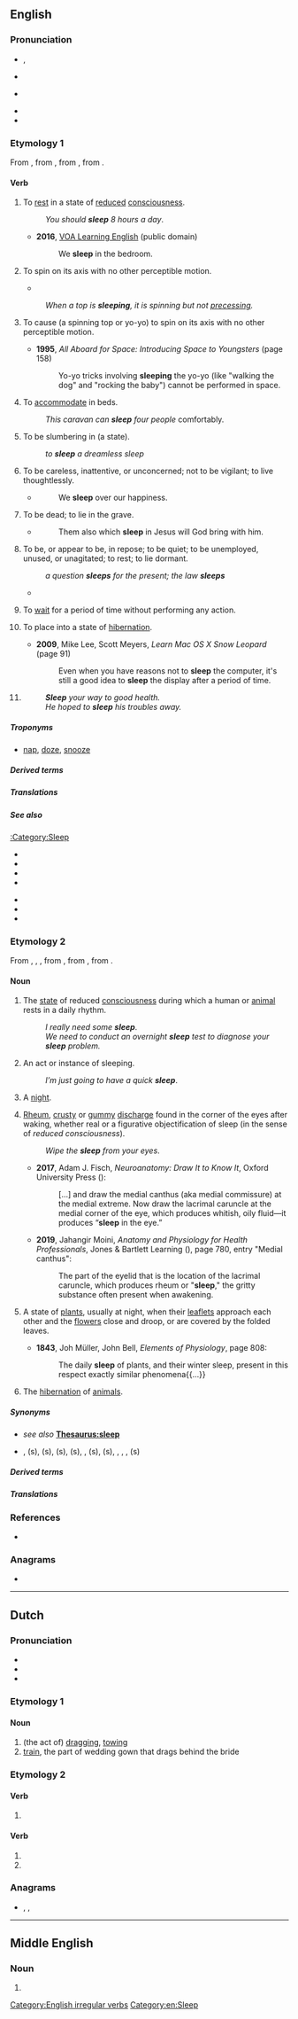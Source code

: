 ==English==
{{wikipedia}}

===Pronunciation===
* {{a|RP}} {{enPR|slēp}}, {{IPA|en|/sliːp/}}
* {{audio|en|En-uk-to sleep.ogg|Audio (RP; “to sleep”)}}
* {{a|GA}} {{IPA|en|/slip/}}
* {{audio|en|En-us-sleep.ogg|Audio (GA)}}
* {{rhymes|en|iːp}}

===Etymology 1===
From {{inh|en|enm|slepen}}, from {{inh|en|ang|slǣpan}}, from {{inh|en|gmw-pro|*slāpan}}, from {{inh|en|gem-pro|*slēpaną}}.

====Verb====
{{en-verb|sleeps|sleeping|slept}}

# {{lb|en|intransitive}} To [[rest]] in a state of [[reduce]]d [[consciousness]].
#: ''You should '''sleep''' 8 hours a day''.
#* '''2016''', [https://web.archive.org/web/20170930001420/https://learningenglish.voanews.com/a/lets-learn-english-lesson-5-where-are-you/3168971.html VOA Learning English] (public domain)
#*: We '''sleep''' in the bedroom.
#*:: {{audio|en|We sleep in the bedroom.ogg|Audio (US)}}
# {{lb|en|intransitive|of a [[spinning top]] or [[yo-yo]]}} To spin on its axis with no other perceptible motion.
#* {{quote-book|en|year=1854|author=Anne E. Baker|title=Glossary of Northamptonshire Words and Phrases|passage=''A top '''sleeps''' when it moves with such velocity, and spins so smoothly, that its motion is imperceptible.''}}
#: ''When a top is '''sleeping''', it is spinning but not [[precessing]].''
# {{lb|en|transitive}} To cause (a spinning top or yo-yo) to spin on its axis with no other perceptible motion.
#* '''1995''', ''All Aboard for Space: Introducing Space to Youngsters'' (page 158)
#*: Yo-yo tricks involving '''sleeping''' the yo-yo (like "walking the dog" and "rocking the baby") cannot be performed in space.
# {{lb|en|transitive}} To [[accommodate]] in beds.
#: ''This caravan can '''sleep''' four people'' comfortably.
# {{lb|en|transitive}} To be slumbering in (a state).
#: ''to '''sleep''' a dreamless sleep''
#: {{rfquotek|en|Tennyson}}
# {{lb|en|intransitive}} To be careless, inattentive, or unconcerned; not to be vigilant; to live thoughtlessly.
#* {{RQ:Atterbury Sermons|September 28, 1706}}
#*: We '''sleep''' over our happiness.
# {{lb|en|intransitive}} To be dead; to lie in the grave.
#* {{RQ:KJV|1 Thessalonians|4|14}}
#*: Them also which '''sleep''' in Jesus will God bring with him.
# {{lb|en|intransitive}} To be, or appear to be, in repose; to be quiet; to be unemployed, unused, or unagitated; to rest; to lie dormant.
#: ''a question '''sleeps''' for the present; the law '''sleeps'''''
#* {{RQ:Shakespeare Merchant|V|i|passage=How sweet the moonlight '''sleeps''' upon this bank!}}
# {{lb|en|computing|intransitive}} To [[wait]] for a period of time without performing any action.
#: {{ux|en|After a failed connection attempt, the program '''sleeps''' for 5 seconds before trying again.}}
# {{lb|en|computing|transitive}} To place into a state of [[hibernation]].
#* '''2009''', Mike Lee, Scott Meyers, ''Learn Mac OS X Snow Leopard'' (page 91)
#*: Even when you have reasons not to '''sleep''' the computer, it's still a good idea to '''sleep''' the display after a period of time.
# {{tea room sense|en}} {{lb|en|transitive}} {{rfdef|en}}
#: '''''Sleep''' your way to good health.''
#: ''He hoped to '''sleep''' his troubles away.''

=====Troponyms=====
* {{sense|rest in a state of reduced consciousness}} [[nap]], [[doze]], [[snooze]]

=====Derived terms=====
{{col3|en
|besleep
|how can you sleep at night
|forsleep
|outsleep
|oversleep
|sleep around
|sleep-at-noon
|sleep in
|sleep like a baby
|sleep like a log
|sleep off
|sleep on
|sleep out
|sleep over
|sleep rough
|sleep together
|sleep with
|sleep with the fishes
|Sleeping Beauty
|sleeping bag
|sleeping pill
|sleepwalk
|undersleep
}}

=====Translations=====
{{trans-top|to rest in state of reduced consciousness}}
{{multitrans|data=
* Afrikaans: {{tt+|af|slaap}}
* Albanian: {{tt+|sq|fle}}
* Aleut: {{tt|ale|sagakux}}
* Ahom: {{tt|aho|𑜃𑜨𑜃𑜫}}
* Aiton: {{tt|aio|ꩫွꩫ်}}
* Arabic: {{tt|ar|نَامَ}}
*: Egyptian Arabic: {{tt|arz|نام|tr=nām}}
*: Moroccan Arabic: {{tt|ary|نعس|tr=nʕas}}, {{tt|ary|رقد|tr=rqad}}
* Aramaic:
*: Syriac: {{tt|syc|ܕܡܟ|tr=dmex|sc=Syrc}}
* Armenian: {{tt+|hy|քնել}}, {{tt+|hy|ննջել}}, {{tt+|hy|նիրհել}}
* Aromanian: {{tt|rup|dormu}}
* Assamese: {{tt|as|শোৱা}}
* Asturian: {{tt+|ast|dormir}}, {{tt+|ast|adormir}}
* Azerbaijani: {{tt+|az|yatmaq}}
* Bashkir: {{tt|ba|йоҡлау|sc=Cyrl}}
* Basque: {{tt+|eu|lo egin}}
* Belarusian: {{tt|be|спаць|impf}}
* Bengali: {{tt|bn|শোয়া|sc=Beng}}
* Breton: {{tt+|br|kousket}}
* Bulgarian: {{tt+|bg|спя|impf}}
* Burmese: {{tt+|my|အိပ်|sc=Mymr}}
* Catalan: {{tt+|ca|dormir}}
* Chechen: {{tt|ce|тхъанг|sc=Cyrl}}
* Cherokee: {{t|chr|ᎦᏟᎭ}}
* Chickasaw: {{tt|cic|nosi}}
* Chinese:
*: Cantonese: {{tt|yue|睏|sc=Hani}}, {{tt|yue|瞓|tr=fan3|sc=Hani}}, {{tt|yue|睏覺|sc=Hani}}, {{tt|yue|困觉|sc=Hani}}, {{tt|yue|瞓覺|sc=Hani}}, {{tt|yue|𰥛觉|tr=fan3 gaau3|sc=Hani}}
*: Gan: {{tt|gan|睏|tr=kun3|sc=Hani}}, {{tt|gan|睏覺|sc=Hani}}, {{tt|gan|困觉|tr=kun3 'gau4|sc=Hani}}
*: Hakka: {{tt|hak|睡目|tr=soi-muk|sc=Hani}}
*: Mandarin: {{tt+|cmn|睡覺|sc=Hani}}, {{tt+|cmn|睡觉|tr=shuìjiào|sc=Hani}}, {{tt+|cmn|眠|tr=mián|sc=Hani}}
*: Min Dong: {{tt|cdo|睏|tr=káung|sc=Hani}}
*: Min Nan: {{tt+|nan|睏|tr=khùn|sc=Hani}}
*: Wu: {{tt|wuu|睏|tr=khun|sc=Hani}}, {{tt|wuu|睏覺|sc=Hani}}, {{tt|wuu|困觉|tr=khun kau|sc=Hani}}
* Chukchi: {{tt|ckt|йыԓӄэтык|tr=jyḷqėtyk}}
* Chuvash: {{tt|cv|ҫывӑр}}
* Classical Nahuatl: {{tt|nci|cochi}}
* Crimean Tatar: {{tt|crh|yuqlamaq}}
* Czech: {{tt+|cs|spát|impf}}
* Dalmatian: {{tt|dlm|dormer}}
* Danish: {{tt+|da|sove}}
* Dutch: {{tt+|nl|slapen}}
* Egyptian: {{t-egy|qdd|h=qd-d:d:N33C-D5}}, {{t-egy|sḏr|h=s-Dr:r-A55}}
* Elfdalian: {{tt|ovd|såvå}}
* Esperanto: {{tt+|eo|dormi}}
* Estonian: {{tt+|et|magama}}
* Faroese: {{tt|fo|sova}}
* Finnish: {{tt+|fi|nukkua}}, {{tt+|fi|uinua}}, {{tt|fi|tutia}}, {{tt|fi|paapia}}, {{tt+|fi|nukahtaa}}, {{tt|fi|goijata}}, {{t|fi|koisia}}, {{t+|fi|levyttää}}, {{t|fi|elbata}}, {{t|fi|kölliä}}, {{t|fi|vetää hirsiä}}, {{t|fi|lepuuttaa silmiä}}, {{t|fi|vetää zetaa}}, {{t|fi|vetää sikeitä}}
* French: {{tt+|fr|dormir}}
* Friulian: {{tt|fur|durmî}}
* Galician: {{tt+|gl|durmir}}
* Gallurese: {{tt|sdn|drummí}}
* Gamilaraay: {{tt|kld|baabili}}
* Georgian: {{tt|ka|ძილი|sc=Geor}}
* German: {{tt+|de|schlafen}}
*: Alemannic German: {{tt|gsw|schlaaffe}}, {{tt|gsw|schlooffe}}, {{tt|gsw|schlofe}}, {{tt|gsw|schlaafä}}, {{tt|gsw|schloafen}}, {{tt|gsw|schlàfu}}
* Gothic: {{tt|got|𐍃𐌻𐌴𐍀𐌰𐌽}}
* Greek: {{tt+|el|κοιμάμαι}}
*: Ancient: {{tt|grc|καθεύδω}}, {{tt|grc|κοιμάομαι}}, {{tt|grc|κνώσσω}}, {{tt|grc|εὕδω}}, {{tt|grc|δαρθάνω}} {{qualifier|Epic}}
* Greenlandic: {{tt|kl|sinippoq}}
* Gujarati: {{tt|gu|ઊંઘવું}}
* Haitian Creole: {{tt|ht|dòmi}}
* Hawaiian: {{tt|haw|moe}}, {{tt|haw|hiamoe}}
* Hebrew: {{tt+|he|יָשֵׁן|tr=yashén|sc=Hebr}}
* Hindi: {{tt+|hi|सोना|sc=Deva}}
* Hungarian: {{tt+|hu|alszik}}
* Icelandic: {{tt+|is|sofa}}
* Ido: {{tt+|io|dormar}}
* Indonesian: {{tt+|id|tidur}}
* Interlingua: {{tt|ia|dormir}}
* Interlingue: {{tt|ie|dormir}}
* Irish: {{tt|ga|codail}}
* Istro-Romanian: {{tt|ruo|durmi}}
* Italian: {{tt+|it|dormire}}
* Iu Mien: {{tt|ium|bueix}}
* Japanese: {{tt+|ja|寝る|tr=ねる, neru}}, {{tt+|ja|眠る|tr=ねむる, nemuru}}, {{tt|ja|お休みになる|tr=おやすみになる, o-yasumi ni naru}} {{qualifier|honorific}}
* Jarai: {{tt|jra|pĭt}}
* Jingpho: {{tt|kac|yup}}
* Kazakh: {{tt|kk|ұйықтау}}
* Khmer: {{tt+|km|ដេក}}
* Khün: {{tt|khn|ᨶᩬᩁ}}
* Korean: {{tt+|ko|자다}}, {{tt+|ko|잠자다}}, {{tt+|ko|주무시다}} {{qualifier|honorific}}
* Kumyk: {{tt|kum|юхламакъ}}
* Kurdish:
*: Central Kurdish: {{tt+|ckb|خەوتن}}, {{tt+|ckb|نووستِن}}
*: Laki: {{tt+|lki|ھوەتِن}}
*: Northern Kurdish: {{tt+|kmr|nivistin}}, {{tt+|kmr|raketin}}, {{tt+|kmr|razan}}, {{tt+|kmr|veketin}}, {{tt+|kmr|xewtin}}
*: Southern Kurdish: {{tt+|sdh|خەفتِن}}
* Kyrgyz: {{tt+|ky|укта}}
* Lao: {{tt|lo|ນອນ}}
* Latgalian: {{tt|ltg|gulēt}}
* Latin: {{tt+|la|dormiō}}, {{tt|la|cubō}}
{{trans-mid}}
* Latvian: {{tt+|lv|gulēt}}, {{tt|lv|dusēt}} {{qualifier|poetic}}
* Lenape:
*: Unami: {{tt|unm|kawi}}
* Limburgish: {{tt+|li|slaope}}
* Lithuanian: {{tt+|lt|miegoti}}
* Livonian: {{tt|liv|maggõ}}
* Low German: {{tt+|nds|slapen}}
* Luxembourgish: {{tt|lb|schlofen}}
* Lü: {{tt|khb|ᦓᦸᧃ}}
* Macedonian: {{tt|mk|спие|impf}}
* Malay: {{tt+|ms|tidur}}
* Maltese: {{tt|mt|raqad}}
* Manado Malay: {{tt|xmm|tidor}}
* Maori: {{tt+|mi|moe}}, {{tt|mi|korohiko}} {{qualifier|restlessly}}, {{tt|mi|moe takarerewa}} {{qualifier|lightly}}, {{tt|mi|moe toropuku}} {{qualifier|restlessly}}, {{tt|mi|kaihewa}} {{qualifier|uneasily}}, {{tt|mi|kaikaru}}
* Marathi: {{tt|mr|झोपणे}}, {{tt|mr|निजणे}}
* Mirandese: {{tt|mwl|drumir}}
* Mongolian: {{tt+|mn|унтах}}
* Mòcheno: {{tt|mhn|schloven}}
* Navajo: {{tt|nv|ałhosh}}
* Neapolitan: {{tt|nap|dormì}}, {{tt|nap|dorme}}
* Nepali: {{tt|ne|सुत्नु|sc=Deva}}
* Norman: {{tt|nrf|dormi}}
* North Frisian: {{qualifier|Mooring dialect}} {{tt|frr|släipe}}, {{tt|frr|sliip}} {{qualifier|Sylt}}
* Northern Sami: {{tt|se|oađđit}}
* Northern Thai: {{tt|nod|ᨶᩬᩁ}}
* Norwegian: {{tt+|no|sove}}
* Occitan: {{tt+|oc|dormir}}
* Old Church Slavonic:
*: Cyrillic: {{tt|cu|съпати|impf|sc=Cyrs}}
* Old East Slavic: {{tt|orv|съпати|impf|sc=Cyrs}}
* Old English: {{tt|ang|sƿefan}}
* Old French: {{tt|fro|dormir}}
* Pashto: {{tt|ps|اوده کېدل|tr=udǝ́ kedǝ́l}}
* Persian: {{tt+|fa|خوابیدن|tr=xâbidan|sc=fa-Arab}}, {{tt+|fa|خفتن|tr=xoftan|sc=fa-Arab}}
* Pipil: {{tt|ppl|kuchi}}, {{tt|ppl|cuchi}}
* Polish: {{tt+|pl|spać|impf}}
* Portuguese: {{tt+|pt|dormir}}
* Punjabi: {{tt+|pa|ਸੌਣਾ}}
* Quechua: {{tt+|qu|puñuy}}, {{tt|qu|puñui}}
* Rapa Nui: {{tt|rap|moe}}
* Romanian: {{tt+|ro|dormi}}
* Romansch: {{tt|rm|durmir}}
* Russian: {{tt+|ru|спать|impf}}, {{tt+|ru|поспа́ть|pf}}
* Samoan: {{tt|sm|moe}}
* Sanskrit: {{tt+|sa|स्वपिति}}, {{tt|sa|सस्ति}}, {{tt+|sa|निद्राति}}, {{tt+|sa|द्रायति}}, {{tt|sa|प्रस्वपिति}}
* Sardinian:
*: Campidanese: {{tt|sc|dòrmiri}}
* Sassarese: {{tt|sdc|drummí}}
* Scottish Gaelic: {{tt|gd|caidil}}
* Serbo-Croatian:
*: Cyrillic: {{tt|sh|спавати|impf|sc=Cyrl}}, {{tt|sh|спати|impf|sc=Cyrl}}
*: Roman: {{tt+|sh|spavati|impf}}, {{tt+|sh|spati|impf}}
* Shan: {{tt+|shn|ၼွၼ်း}}
* Shor: {{tt|cjs|узурға|tr=uzurğa}}
* Sicilian: {{tt+|scn|dòrmiri}}
* Sinhalese: {{tt|si|නිදියනවා|sc=Sinh}}, {{tt|si|බුදියනවා|sc=Sinh}}, {{tt|si|නින්ද|sc=Sinh}}
* Slovak: {{tt+|sk|spať|impf}}
* Slovene: {{tt+|sl|spati|impf}}
* Sorbian:
*: Lower Sorbian: {{tt|dsb|spaś|impf}}
*: Upper Sorbian: {{tt|hsb|spać|impf}}
* Spanish: {{tt+|es|dormir}}
* Sundanese: {{tt|su|kulem}}
* Swahili: {{tt|sw|kulala}}
* Swedish: {{tt+|sv|sova}}
* Sylheti: {{tt|syl|ꠢꠥꠔꠣ}}
* Tagalog: {{tt|tl|matulog}}
* Tai Dam: {{tt|blt|ꪙꪮꪙ}}
* Tajik: {{tt+|tg|хобидан}}
* Tamil: {{tt+|ta|தூங்கு}}
* Tatar: {{tt+|tt|йокларга}}
* Telugu: {{tt+|te|నిద్రించు|sc=Telu}}, {{tt|te|కునుకుట|sc=Telu}}
* Thai: {{tt+|th|นอน}}, {{tt+|th|หลับ}}
* Tibetan: {{tt|bo|ཉལ་བ|sc=Tibt}}, {{tt|bo|གཟིམ་པ|sc=Tibt}}
* Tocharian B: {{tt|txb|klänts-}}
* Tongan: {{tt|to|mohe}}
* Turkish: {{tt+|tr|uyumak}}
* Turkmen: {{tt|tk|ýatmak}}, {{tt|tk|uklamak}}
* Tuvan: {{tt|tyv|удуур}}
* Udmurt: {{tt|udm|изьыны}}
* Ugaritic: {{tt|uga|𐎊𐎌𐎐}}
* Ukrainian: {{tt+|uk|спа́ти|impf}}
* Urdu: {{tt|ur|سونا|tr=sonā|sc=ur-Arab}}
* Uyghur: {{tt|ug|ئۇخلىماق}}
* Uzbek: {{tt+|uz|uxlamoq}}
* Venetian: {{tt|vec|dormir}}
* Vietnamese: {{tt+|vi|ngủ}}, {{tt+|vi|ngủ gục}} {{qualifier|suddenly}}
* Walloon: {{tt+|wa|doirmi}}
* Waray-Waray: {{tt|war|katurog}}
* Welsh: {{tt+|cy|cysgu}}
* West Frisian: {{tt|fy|sliepe}}
* White Hmong: {{tt|mww|pw}}
* Wolof: {{tt+|wo|nelaw}}
* Yiddish: {{tt|yi|שלאָפֿן|sc=Hebr}}
* Yup'ik: {{tt|esu|qavartuq}}
* Zealandic: {{tt|zea|slaepe}}, {{tt|zea|meure}}
* Zhuang: {{tt|za|ninz}}
{{trans-bottom}}

{{trans-top|to accommodate}}
* Dutch: {{tt|nl|te slapen leggen}}, {{tt+|nl|onderbrengen}}
* Finnish: {{tt|fi|[[olla]] ... [[nukkumapaikka]]a}}, {{tt|fi|[[voida]] [[majoittua]]}}, {{tt|fi|[[mahtua]] [[nukkua|nukkumaan]]}}, {{tt+|fi|majoittaa}}
* German: {{tt+|de|unterbringen}}
{{trans-mid}}
* Greek: {{tt+|el|κοιμίζω}}
* Japanese: {{tt+|ja|宿泊|tr=しゅくはくする, shukuhaku suru|alt=宿泊する}}
* Latvian: {{tt|lv|guldīt}}
}}<!-- close {{multitrans}} -->
{{trans-bottom}}

=====See also=====
[[:Category:Sleep]]
{{top2}}
* {{l|en|catnap}}
* {{l|en|rest}}
* {{l|en|shuteye}}
* {{l|en|sleeping}}
{{mid2}}
* {{l|en|slumber}}
* {{l|en|snooze}}
* {{l|en|zzz}}
{{bottom}}

===Etymology 2===
From {{inh|en|enm|slepe}}, {{m|enm|sleep}}, {{m|enm|sleepe}}, from {{inh|en|ang|slǣp||sleep}}, from {{inh|en|gmw-pro|*slāp}}, from {{inh|en|gem-pro|*slēpaz||sleep}}.

====Noun====
{{en-noun|~}}

# {{lb|en|uncountable}} The [[state]] of reduced [[consciousness]] during which a human or [[animal]] rests in a daily rhythm.
#: ''I really need some '''sleep'''''.
#: ''We need to conduct an overnight '''sleep''' test to diagnose your '''sleep''' problem.''
# {{lb|en|countable|informal}} An act or instance of sleeping.
#: ''I’m just going to have a quick '''sleep'''''.
# {{lb|en|informal|metonymically}} A [[night]].
#: {{usex|en|There are only three '''sleeps''' till Christmas!}}
# {{lb|en|uncountable}} [[rheum|Rheum]], [[crusty]] or [[gummy]] [[discharge]] found in the corner of the eyes after waking, whether real or a figurative objectification of sleep (in the sense of ''reduced consciousness'').
#: {{syn|en|sleepy|q1=informal|sleeper|q2=informal|sleepy dust|q3=informal|crusty|q4=slang|gound|q5=UK dialectal}}
#: ''Wipe the '''sleep''' from your eyes''.
#* '''2017''', Adam J. Fisch, ''Neuroanatomy: Draw It to Know It'', Oxford University Press ({{ISBN|9780190498597}}):
#*: [...] and draw the medial canthus (aka medial commissure) at the medial extreme. Now draw the lacrimal caruncle at the medial corner of the eye, which produces whitish, oily fluid—it produces “'''sleep''' in the eye.”
#* '''2019''', Jahangir Moini, ''Anatomy and Physiology for Health Professionals'', Jones & Bartlett Learning ({{ISBN|9781284151978}}), page 780, entry "Medial canthus":
#*: The part of the eyelid that is the location of the lacrimal caruncle, which produces rheum or "'''sleep'''," the gritty substance often present when awakening.
# A state of [[plant]]s, usually at night, when their [[leaflet]]s approach each other and the [[flower]]s close and droop, or are covered by the folded leaves.
#: {{synonyms|en|nyctinasty|nyctitropism}}
#* '''1843''', Joh Müller, John Bell, ''Elements of Physiology'', page 808:
#*: The daily '''sleep''' of plants, and their winter sleep, present in this respect exactly similar phenomena{{...}}
# The [[hibernation]] of [[animal]]s.

=====Synonyms=====
* ''see also'' '''[[Thesaurus:sleep]]'''
* {{sense|mucus in the eyes}} {{l|en|sleepies}}, {{l|en|bed booger}}(s), {{l|en|eye bogey}}(s), {{l|en|eye bogie}}(s), {{l|en|eye booger}}(s), {{l|en|eye crust}}, {{l|en|eye goop}}(s), {{l|en|eye gunk}}(s), {{l|en|eye sand}}, {{l|en|eye-snot}}, {{l|en|eye snot}}, {{l|en|sleepy booger}}(s)

=====Derived terms=====
{{col4|en
|asleep
|beauty sleep
|big sleep
|biphasic sleep
|dead sleep
|deep sleep
|divided sleep
|dog sleep
|electrosleep
|go to sleep
|morning sleep
|orthodox sleep
|polyphasic sleep
|put to sleep
|REM sleep
|segmented sleep
|sleep apnea
|sleep-charged
|sleep debt
|sleep deprivation
|sleep disorder
|sleepful
|sleep-learning
|sleepless
|sleep mask
|sleep mode
|sleep of the just
|sleepover
|sleep paralysis
|sleep schedule
|sleep spindle
|sleeptalk
|sleepy
}}

=====Translations=====
{{trans-top|state of reduced consciousness}}
{{multitrans|data=
* Afrikaans: {{tt+|af|slaap}}
* Albanian: {{tt+|sq|gjumë|?}}
* Arabic: {{tt+|ar|نَوْم|m}}, {{tt+|ar|سِنَة|f}}
*: Egyptian Arabic: {{tt|arz|نوم|m|tr=nōm|sc=Arab}}, {{tt|arz|نومة|f|tr=nōma|sc=Arab}}
*: Moroccan Arabic: {{tt|ary|نعاس|tr=nʕās}}, {{tt|ary|رقاد|tr=rqād}}
* Aramaic:
*: Hebrew: {{tt|arc|שנתא|f|tr=šintā’|sc=Hebr}}
*: Syriac: {{tt|syc|ܫܢܬܐ|tr=šintā|sc=Syrc|f}}
* Armenian: {{tt+|hy|քուն}}
* Aromanian: {{tt|rup|somnu}}
* Asturian: {{tt|ast|sueñu|m}}
* Azerbaijani: {{tt+|az|yuxu}}
* Baluchi: {{tt|bal|واب|tr=wáb}}
* Basque: {{tt|eu|lo}}
* Belarusian: {{tt|be|сон|m}}
* Breton: {{tt+|br|hun|m}}, {{tt+|br|kousk|m}}
* Bulgarian: {{tt+|bg|сън|m}}
* Catalan: {{tt+|ca|son|m}}
* Chichewa: {{tt|ny|tulo}}
* Chinese:
*: Cantonese: {{tt|yue|睏|sc=Hani}}, {{tt|yue|困|sc=Hani}}, {{tt|yue|瞓|tr=fan3|sc=Hani}}, {{tt|yue|睡眠|tr=seoi6 min4|sc=Hani}}
*: Hakka: {{tt|hak|睡眠|tr=soi-mìn|sc=Hani}}, {{tt|hak|睡目|tr=soi-muk|sc=Hani}}
*: Mandarin: {{tt+|cmn|睡覺|sc=Hani}}, {{tt+|cmn|睡觉|tr=shuìjiào|sc=Hani}}, {{tt+|cmn|睡眠|tr=shuìmián|sc=Hani}}
*: Min Nan: {{tt+|nan|睏|sc=Hani}}, {{tt|nan|困|tr=khùn|sc=Hani}}, {{tt+|nan|睏眠|sc=Hani}}, {{tt|nan|困眠|tr=khùn-bîn|sc=Hani}}, {{tt+|nan|睡眠|tr=sūi-bîn}}
* Cornish: {{tt|kw|kosk|m}}
* Crimean Tatar: {{tt|crh|yuqu}}
* Czech: {{tt+|cs|spánek|m}}
* Dalmatian: {{tt|dlm|samno}}
* Danish: {{tt+|da|søvn|c}}
* Dutch: {{tt+|nl|slaap|m}}
* Egyptian: {{t-egy|qdd|m|h=qd-d:d:nw-ir}}
* Elfdalian: {{tt|ovd|swemmen|m}}
* Esperanto: {{tt|eo|dormo}}
* Estonian: {{tt+|et|uni}}
* Faroese: {{tt|fo|svøvnur|m}}
* Finnish: {{tt+|fi|uni}}
* French: {{tt+|fr|sommeil|m}}
* Friulian: {{tt|fur|sium|m}}
* Georgian: {{tt|ka|ძილი|sc=Geor}}
* German: {{tt+|de|Schlaf|m}}
* Gothic: {{tt|got|𐍃𐌻𐌴𐍀𐍃|m}}
* Greek: {{tt+|el|ύπνος|m}}
*: Ancient: {{tt|grc|ὕπνος|m}}
* Haitian Creole: {{tt|ht|dòmi}}, {{tt|ht|sòmey}}
* Hawaiian: {{tt|haw|hiamoe}}
* Hebrew: {{tt+|he|שינה|f|tr=sheiná}}
* Hindi: {{tt+|hi|नींद|f}}, {{tt+|hi|निद्रा|f}}
* Hungarian: {{tt+|hu|alvás}}
* Icelandic: {{tt+|is|svefn|m}}
* Ido: {{tt+|io|dormo}}
* Ilocano: {{tt|ilo|turog}}
* Indonesian: {{tt+|id|tidur}}
* Interlingua: {{tt|ia|somno}}
* Irish: {{tt|ga|suan|m}}, {{tt|ga|codladh|m}}
* Italian: {{tt+|it|sonno|m}}
* Japanese: {{tt+|ja|眠り|tr=ねむり, nemuri}}, {{tt+|ja|睡眠|tr=すいみん, suimin}}
* Kazakh: {{tt|kk|ұйқы}}
* Khmer: {{tt|km|ដំណើរដេកលក់|tr=dɑmnaə deɛk lʊək|sc=Khmr}}
* Korean: {{tt+|ko|잠}}
* Kurdish:
*: Central Kurdish: {{tt+|ckb|خەو}}
*: Laki: {{tt+|lki|خاو}}
*: Northern Kurdish: {{tt+|kmr|xew|f}}
*: Southern Kurdish: {{tt+|sdh|خەو}}
{{trans-mid}}
* Kyrgyz: {{tt+|ky|уйку}}
* Lao: {{tt|lo|ໄສຍາດ}}
* Latgalian: {{tt|ltg|mīgs}}
* Latin: {{tt|la|somnus|m}}, {{tt|la|sopor|m}} {{qualifier|deep slumber}}
* Latvian: {{tt|lv|miegs|m}}
* Lithuanian: {{tt|lt|miegas|m}}
* Low German: {{tt|nds|Slaap}}
* Macedonian: {{tt|mk|сон|m}}
* Malay: {{tt+|ms|tidur}}
* Maltese: {{tt|mt|irqad}}
* Maori: {{tt+|mi|moe}}
* Marathi: {{tt|mr|नीद|f}}, {{tt|mr|झोप|f}}
* Mazanderani: {{tt|mzn|خو|tr=xu}}
* Middle Persian: {{tt|pal|𐭧𐭥𐭠𐭡|tr=xwāb|sc=Phli}}
* Mongolian: {{tt+|mn|нойр|sc=Cyrl}}
* Nahuatl: {{tt|nah|cochina}}
* Neapolitan: {{tt|nap|suonno}}
* North Frisian: {{qualifier|Föhr-Amrum dialect}} {{tt|frr|sliap|m}}
* Norwegian: {{tt+|no|søvn|m}}
* Occitan: {{tt+|oc|sòm|m}}
* Old Church Slavonic:
*: Cyrillic: {{tt|cu|сънъ|m}}
* Old East Slavic: {{tt|orv|сънъ|m}}
* Old English: {{tt|ang|slǣp}}
* Old Norse: {{tt|non|svefn|m}}
* Old Turkic: {{tt|otk|𐰆|tr=u}}
* Persian: {{tt+|fa|خواب|tr=xvâb, xâb|sc=fa-Arab}}
* Plautdietsch: {{tt+|pdt|Schlop|m}}
* Polish: {{tt+|pl|sen|m}}
* Portuguese: {{tt+|pt|sono|m}}
* Romanian: {{tt+|ro|somn|n}}
* Romansch: {{tt|rm|sien|m}}, {{tt|rm|sön|m}}
* Russian: {{tt+|ru|сон|m}}
* Sanskrit: {{tt+|sa|निद्रा|f}}, {{tt|sa|स्वप|f}}, {{tt+|sa|स्वाप|f}}
* Sardinian: {{tt|sc|sonnu|m}}
* Scottish Gaelic: {{tt|gd|cadal|m}}
* Serbo-Croatian: {{tt+|sh|san|m}}, {{tt|sh|сан|m}}
* Sicilian: {{tt+|scn|sonnu|m}}
* Slovak: {{tt|sk|spánok|m}}
* Slovene: {{tt|sl|spanec|m}}
* Sotho: {{tt+|st|robala}}
* Spanish: {{tt+|es|sueño|m}}
* Sudovian: {{tt|xsv|maigas}}
* Sumerian: {{tt|sux|𒅇|tr=u<sub>3</sub>|ts=u}}
* Swahili: {{tt+|sw|usingizi}}
* Swedish: {{tt+|sv|sömn|c}}
* Tagalog: {{tt|tl|tulog}}
* Tamil: {{tt+|ta|உறக்கம்|sc=Taml}}, {{tt+|ta|தூக்கம்}}
* Telugu: {{tt+|te|నిద్ర}}
* Thai: {{tt+|th|นิทรา}}
* Tibetan: {{tt|bo|གཉིད|sc=Tibt}}
* Tocharian B: {{tt|txb|ṣpane}}
* Turkish: {{tt+|tr|uyku}}
* Turkmen: {{tt|tk|uky}}
* Tuvan: {{tt|tyv|уйгу}}
* Ukrainian: {{tt+|uk|сон|m}}
* Urdu: {{tt|ur|نیند|f|tr=nīnd|sc=ur-Arab}}
* Uzbek: {{tt+|uz|uyqu}}
* Venetian: {{tt|vec|sono|m}}
* Walloon: {{tt+|wa|soumey|m}}, {{tt+|wa|doirmaedje|m}}, {{tt|wa|essoctaedje|m}}
* Welsh: {{tt+|cy|cwsg|m}}
* West Frisian: {{tt|fy|sliep}}
* Yakut: {{tt|sah|уу|sc=Cyrl}}
* Yiddish: {{tt|yi|שלאָף|m}}
{{trans-bottom}}

{{trans-top|informal: act or instance of sleeping}}
* Arabic: {{tt|ar|نَوْمَة|f}}
* Finnish: {{tt+|fi|uni|alt=unet|p}}
* German: {{tt+|de|Schlaf|m}}, {{tt+|de|Schläfchen|n}}, {{tt+|de|Nachtruhe|f}}
* Gothic: {{tt|got|𐍃𐌻𐌴𐍀𐍃|m}}
* Greek: {{tt+|el|ύπνος|m}}
* Italian: {{tt+|it|sonno|m}}
{{trans-mid}}
* Japanese: {{tt|ja|仮眠|tr=かみん, kamin}}
* Portuguese: {{tt+|pt|sono|m}}
* Romanian: {{tt+|ro|somn|n}}
* Russian: {{tt+|ru|сон|m}}
* Swedish: {{tt+|sv|sovande|n}} {{qualifier|the act}}, {{tt+|sv|sömn|c}} {{qualifier|the instance}}, {{tt+|sv|tupplur|c}} {{qualifier|brief instance}}
* Telugu: {{tt+|te|కునుకు}}
{{trans-bottom}}

{{trans-top-also|substance found in the corner of the eyes (gound), sometimes as a figurative objectification of sleep}}
* Ancient Greek: {{tt|grc|λήμη|f}}
* Arabic: {{tt|ar|غَمَص}} {{qualifier|semiliquid}}, {{tt|ar|رَمَص}} {{qualifier|solid}}
*: Egyptian Arabic: {{tt|arz|عماص|tr=ʿumāṣ, ʿemāṣ|sc=Arab}}
* Armenian: {{tt+|hy|ճպուռ}}
* Asturian: {{tt+|ast|llagaña|f}}
* Bulgarian: {{tt|bg|гурла|f|sc=Cyrl}}
* Catalan: {{tt|ca|lleganya|f}}, {{tt|ca|llaganya|f}}
* Cebuano: {{tt|ceb|muta}}
* Cherokee: {{tt|chr|ᎦᎸᏗ|sc=Cher}}
* Chinese:
*: Cantonese: {{tt|yue|眼屎|tr=ngaan5 si2|sc=Hani}}
*: Hakka: {{tt|hak|目屎|tr=muk-sṳ́|sc=Hani}}
*: Mandarin: {{tt+|cmn|眼屎|tr=yǎnshǐ|sc=Hani}}, {{tt+|cmn|眵|tr=chī}}
*: Min Nan: {{tt+|nan|目屎膏|tr=ba̍k-sái-ko|sc=Hani}}
* Czech: {{tt|cs|ospalky|p}}
* Danish: {{tt+|da|søvn|c}}
* Dupaningan Agta: {{tt|duo|mitak}}
* Dutch: {{tt+|nl|slaap|m}}
* Esperanto: {{t-needed|eo}}
* Finnish: {{tt+|fi|rähmä}}, {{tt+|fi|unihiekka}}
* French: {{tt+|fr|chassie|f}}
* Galician: {{tt|gl|carraña|f}}, {{tt+|gl|lagaña|f}}, {{tt+|gl|lepa|f}}, {{tt|gl|remela|f}}
* Georgian: {{tt|ka|წირპლი|sc=Geor}}
* German: {{tt+|de|Schlaf|m}}, {{tt|de|Schlaf in den Augen|m}}, {{tt|de|Schlafsand|m}}, {{tt+|de|Augenbutter|f}}, {{tt|de|Augenschleim|m}}, {{tt|de|Matzel|f}} {{q|colloquial, regional}}, {{tt+|de|Groikerl|n}} {{q|Austrian, dialectal}}, {{tt|de|Schlafkörnchen|n-p}}, {{tt|de|Augenpopel|m}} {{q|colloquial}}
* Greek: {{tt+|el|τσίμπλα|f}}
*: Ancient Greek: {{tt|grc|λήμη|f}}
* Gujarati: {{tt|gu|ચીપડો}}, {{tt|gu|પીયો}}
* Hawaiian: {{tt|haw|maka piapia}}
* Hungarian: {{tt+|hu|csipa}}
* Icelandic: {{tt|is|stírur|n-p}}
* Indonesian: {{t-needed|id}}
{{trans-mid}}
* Irish: {{tt|ga|sramaí|m-p}}, {{tt|ga|brach|m}}
* Italian: {{tt+|it|cispa|f}}
* Japanese: {{tt+|ja|目脂|tr=めやに, meyani}}, {{tt|ja|目糞|tr=めくそ, mekuso}}, {{tt|ja|目垢|tr=めあか, meaka}}
* Korean: {{tt|ko|눈곱}}
* Kurdish:
*: Central Kurdish: {{tt+|ckb|ڕیپۆق}}
*: Southern Kurdish: {{tt+|sdh|ڕیپِگ}}
* Latin: {{tt|la|gramiae|f-p}}
* Latvian: {{tt|lv|miegs|m}}
* Malay: {{tt|ms|tahi mata}}
* Maori: {{tt|mi|pīkaru}}, {{tt|mi|pīkari}}
* Navajo: {{tt|nv|nákʼeeshchąąʼ}}
* Osage: {{tt|osa|įcólą}}
* Persian: {{tt+|fa|ژفک|tr=žafk}}
* Portuguese: {{tt+|pt|remela|f}}, {{tt+|pt|ramela|f}}
* Romanian: {{tt+|ro|urdoare|f}}, {{tt+|ro|puchină|f}}
* Russian: {{tt+|ru|сон|m-s}}, {{tt|ru|глазная слизь}}
* Sicilian: {{tt+|scn|ariddu|m}}
* Slovak: {{tt|sk|karpiny|f-p}}
* Spanish: {{tt+|es|legaña|f}}, {{tt+|es|lagaña|f}}, {{tt+|es|chele|m}} {{q|El Salvador|Guatemala|Honduras}}, {{tt|es|chelito|m}} {{q|colloquial, El Salvador}}
* Swedish: {{tt|sv|morgongrus|n}}, {{tt+|sv|godmorgon|n}}, {{tt+|sv|gomorron|n}}, {{tt+|sv|sömn|c}}
* Tagalog: {{tt+|tl|muta}}
* Tamil: {{t-needed|ta}}
* Telugu: {{tt|te|నిద్ర మత్తు}}
* Thai: {{tt+|th|ขี้ตา|tr=khîi taa}}
* Turkish: {{tt+|tr|çapak}}
* Venetian: {{tt|vec|sgarbeła|f}}
* Vietnamese: {{tt+|vi|ghèn}}
* Welsh: {{tt|cy|môl|m}}
}}<!-- close {{multitrans}} -->
{{trans-bottom}}

===References===
* {{R:OED2}}

===Anagrams===
* {{anagrams|en|a=eelps|LEEPs|Leeps|Lepes|peels|speel}}

[[Category:English irregular verbs]]
[[Category:en:Sleep]]

----

==Dutch==

===Pronunciation===
* {{IPA|nl|/sleːp/}}
* {{audio|nl|Nl-sleep.ogg|Audio}}
* {{rhymes|nl|eːp}}

===Etymology 1===
{{rfe|nl}}

====Noun====
{{nl-noun|m|-en|sleepje}}

# (the act of) [[dragging]], [[towing]]
# [[train]], the part of wedding gown that drags behind the bride

===Etymology 2===
{{nonlemma}}

====Verb====
{{head|nl|verb form}}

# {{nl-verb form of|n=sg|t=past|m=ind|slijpen}}

====Verb====
{{head|nl|verb form}}

# {{nl-verb form of|p=1|n=sg|t=pres|m=ind|slepen}}
# {{nl-verb form of|m=imp|slepen}}

===Anagrams===
* {{l|nl|slepe}}, {{l|nl|speel}}, {{l|nl|spele}}

----

==Middle English==
<!--this Middle English entry was created using Template:new enm entry-->

===Noun===
{{enm-noun|-}}

# {{alt form|enm|slepe}}